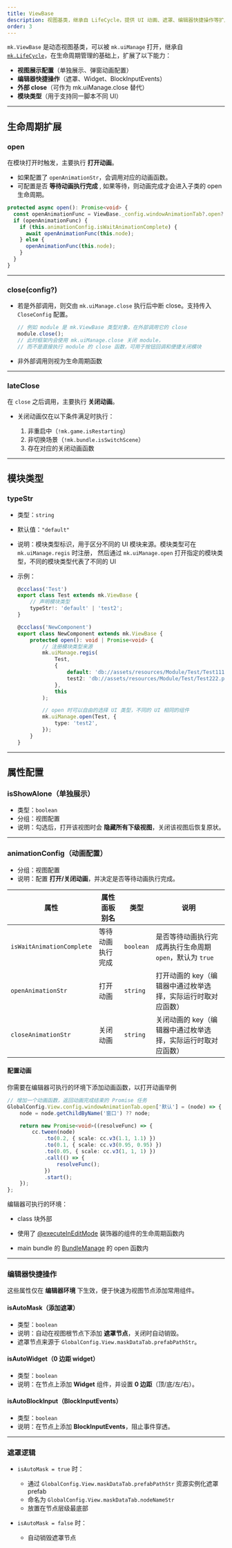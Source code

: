 ```yaml
---
title: ViewBase
description: 视图基类，继承自 LifeCycle，提供 UI 动画、遮罩、编辑器快捷操作等扩展功能
order: 3
---
```


`mk.ViewBase` 是动态视图基类，可以被 `mk.uiManage` 打开，继承自 [`mk.LifeCycle`](./life-cycle)，在生命周期管理的基础上，扩展了以下能力：

-   **视图展示配置**（单独展示、弹窗动画配置）
-   **编辑器快捷操作**（遮罩、Widget、BlockInputEvents）
-   **外部 close**（可作为 mk.uiManage.close 替代）
-   **模块类型**（用于支持同一脚本不同 UI）

---

## 生命周期扩展

### open

在模块打开时触发，主要执行 **打开动画**。

-   如果配置了 `openAnimationStr`，会调用对应的动画函数。
-   可配置是否 **等待动画执行完成** , 如果等待，则动画完成才会进入子类的 open 生命周期。

```ts
protected async open(): Promise<void> {
  const openAnimationFunc = ViewBase._config.windowAnimationTab?.open?.[this.animationConfig?.openAnimationStr];
  if (openAnimationFunc) {
    if (this.animationConfig.isWaitAnimationComplete) {
      await openAnimationFunc(this.node);
    } else {
      openAnimationFunc(this.node);
    }
  }
}
```

---

### close(config?)

-   若是外部调用，则交由 `mk.uiManage.close` 执行后中断 close。支持传入 `CloseConfig` 配置。
    ```ts
    // 例如 module 是 mk.ViewBase 类型对象，在外部调用它的 close
    module.close();
    // 此时框架内会使用 mk.uiManage.close 关闭 module，
    // 而不是直接执行 module 的 close 函数，可用于按钮回调和便捷关闭模块
    ```
-   非外部调用则视为生命周期函数

---

### lateClose

在 `close` 之后调用，主要执行 **关闭动画**。

-   关闭动画仅在以下条件满足时执行：

    1. 非重启中（`!mk.game.isRestarting`）
    2. 非切换场景（`!mk.bundle.isSwitchScene`）
    3. 存在对应的关闭动画函数

---

## 模块类型

### typeStr

-   类型：`string`
-   默认值：`"default"`
-   说明：模块类型标识，用于区分不同的 UI 模块来源。模块类型可在 `mk.uiManage.regis` 时注册，
    然后通过 `mk.uiManage.open` 打开指定的模块类型，不同的模块类型代表了不同的 UI
-   示例：

    ```ts
    @ccclass('Test')
    export class Test extends mk.ViewBase {
        // 声明模块类型
        typeStr!: 'default' | 'test2';
    }

    @ccclass('NewComponent')
    export class NewComponent extends mk.ViewBase {
        protected open(): void | Promise<void> {
            // 注册模块类型来源
            mk.uiManage.regis(
                Test,
                {
                    default: 'db://assets/resources/Module/Test/Test111.prefab',
                    test2: 'db://assets/resources/Module/Test/Test222.prefab',
                },
                this
            );

            // open 时可以自由的选择 UI 类型，不同的 UI 相同的组件
            mk.uiManage.open(Test, {
                type: 'test2',
            });
        }
    }
    ```

---

## 属性配置

### isShowAlone（单独展示）

-   类型：`boolean`
-   分组：视图配置
-   说明：勾选后，打开该视图时会 **隐藏所有下级视图**，关闭该视图后恢复原状。

---

### animationConfig（动画配置）

-   分组：视图配置
-   说明：配置 **打开/关闭动画**，并决定是否等待动画执行完成。

| 属性                      | 属性面板别名     | 类型      | 说明                                                         |
| ------------------------- | ---------------- | --------- | ------------------------------------------------------------ |
| `isWaitAnimationComplete` | 等待动画执行完成 | `boolean` | 是否等待动画执行完成再执行生命周期 `open`，默认为 `true`     |
| `openAnimationStr`        | 打开动画         | `string`  | 打开动画的 key（编辑器中通过枚举选择，实际运行时取对应函数） |
| `closeAnimationStr`       | 关闭动画         | `string`  | 关闭动画的 key（编辑器中通过枚举选择，实际运行时取对应函数） |

#### 配置动画

你需要在编辑器可执行的环境下添加动画函数，以打开动画举例

```ts
// 增加一个动画函数，返回动画完成结束的 Promise 任务
GlobalConfig.View.config.windowAnimationTab.open['默认'] = (node) => {
    node = node.getChildByName('窗口') ?? node;

    return new Promise<void>((resolveFunc) => {
        cc.tween(node)
            .to(0.2, { scale: cc.v3(1.1, 1.1) })
            .to(0.1, { scale: cc.v3(0.95, 0.95) })
            .to(0.05, { scale: cc.v3(1, 1, 1) })
            .call(() => {
                resolveFunc();
            })
            .start();
    });
};
```

编辑器可执行的环境：

-   class 块外部

-   使用了 [@executeInEditMode](https://docs.cocos.com/creator/3.8/manual/zh/scripting/decorator.html#executeineditmode) 装饰器的组件的生命周期函数内

-   main bundle 的 [BundleManage](/docs/module/asset/bundle/manage#生命周期函数/open) 的 open 函数内

---

### 编辑器快捷操作

这些属性仅在 **编辑器环境** 下生效，便于快速为视图节点添加常用组件。

#### isAutoMask（添加遮罩）

-   类型：`boolean`
-   说明：自动在视图根节点下添加 **遮罩节点**，关闭时自动销毁。
-   遮罩节点来源于 `GlobalConfig.View.maskDataTab.prefabPathStr`。

#### isAutoWidget（0 边距 widget）

-   类型：`boolean`
-   说明：在节点上添加 **Widget** 组件，并设置 **0 边距**（顶/底/左/右）。

#### isAutoBlockInput（BlockInputEvents）

-   类型：`boolean`
-   说明：在节点上添加 **BlockInputEvents**，阻止事件穿透。

---

### 遮罩逻辑

-   `isAutoMask = true` 时：

    -   通过 `GlobalConfig.View.maskDataTab.prefabPathStr` 资源实例化遮罩 prefab
    -   命名为 `GlobalConfig.View.maskDataTab.nodeNameStr`
    -   放置在节点层级最底部

-   `isAutoMask = false` 时：

    -   自动销毁遮罩节点
